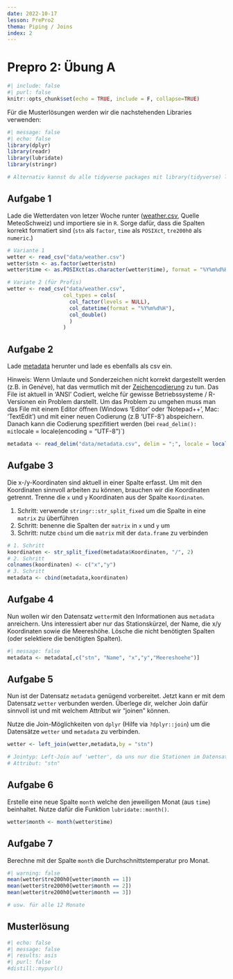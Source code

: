 ```yaml
---
date: 2022-10-17
lesson: PrePro2
thema: Piping / Joins
index: 2
---
```


# Prepro 2: Übung A

```r
#| include: false
#| purl: false
knitr::opts_chunk$set(echo = TRUE, include = F, collapse=TRUE)
```

Für die Musterlösungen werden wir die nachstehenden Libraries verwenden:

```r
#| message: false
#| echo: false
library(dplyr)
library(readr)
library(lubridate)
library(stringr)

# Alternativ kannst du alle tidyverse packages mit library(tidyverse) laden
```

## Aufgabe 1

Lade die Wetterdaten von letzer Woche runter ([weather.csv](https://moodle.zhaw.ch/mod/resource/view.php?id=602135), Quelle MeteoSchweiz) und importiere sie in `R`. Sorge dafür, dass die Spalten korrekt formatiert sind (`stn` als `factor`, `time` als `POSIXct`, `tre200h0` als `numeric`.)

```r
# Variante 1
wetter <- read_csv("data/weather.csv")
wetter$stn <- as.factor(wetter$stn)
wetter$time <- as.POSIXct(as.character(wetter$time), format = "%Y%m%d%H", tz = "UTC")
```

```r
# Variate 2 (für Profis)
wetter <- read_csv("data/weather.csv",
                  col_types = cols(
                    col_factor(levels = NULL),    
                    col_datetime(format = "%Y%m%d%H"),
                    col_double()
                    )
                  )
```

## Aufgabe 2

Lade [metadata](https://moodle.zhaw.ch/mod/resource/view.php?id=602139) herunter und lade es ebenfalls als csv ein.

Hinweis: Wenn Umlaute und Sonderzeichen nicht korrekt dargestellt werden (z.B. in Gen*è*ve), hat das vermutlich mit der [Zeichencodierung](https://de.wikipedia.org/wiki/Zeichenkodierung) zu tun. Das File ist aktuell in 'ANSI' Codiert, welche für gewisse Betriebssysteme / R-Versionen ein Problem darstellt. Um das Problem zu umgehen muss man das File mit einem Editor öffnen (Windows 'Editor' oder 'Notepad++', Mac: 'TextEdit') und mit einer neuen Codierung (z.B 'UTF-8') abspeichern. Danach kann die Codierung spezifitiert werden (bei `read_delim(): mit `locale = locale(encoding = "UTF-8")`)

```r
metadata <- read_delim("data/metadata.csv", delim = ";", locale = locale(encoding = "UTF-8"))
```

## Aufgabe 3

Die x-/y-Koordinaten sind aktuell in einer Spalte erfasst. Um mit den Koordinaten sinnvoll arbeiten zu können, brauchen wir die Koordinaten getrennt. Trenne die `x` und `y` Koordinaten aus der Spalte `Koordinaten`.

1. Schritt: verwende `stringr::str_split_fixed` um die Spalte in eine `matrix` zu überführen
2. Schritt: benenne die Spalten der `matrix` in `x` und `y` um
3. Schritt: nutze `cbind` um die `matrix` mit der `data.frame` zu verbinden

```r
# 1. Schritt
koordinaten <- str_split_fixed(metadata$Koordinaten, "/", 2)
# 2. Schritt
colnames(koordinaten) <- c("x","y")
# 3. Schritt
metadata <- cbind(metadata,koordinaten)
```

## Aufgabe 4

Nun wollen wir den Datensatz `wetter`mit den Informationen aus `metadata` anreichern. Uns interessiert aber nur das Stationskürzel, der Name, die x/y Koordinaten sowie die Meereshöhe. Lösche die nicht benötigten Spalten (oder selektiere die benötigten Spalten).

```r
#| message: false
metadata <- metadata[,c("stn", "Name", "x","y","Meereshoehe")]
```

## Aufgabe 5

Nun ist der Datensatz `metadata` genügend vorbereitet. Jetzt kann er mit dem Datensatz `wetter` verbunden werden. Überlege dir, welcher Join dafür sinnvoll ist und mit welchem Attribut wir "joinen" können.

Nutze die Join-Möglichkeiten von `dplyr` (Hilfe via `?dplyr::join`)  um die Datensätze `wetter` und `metadata` zu verbinden.

```r
wetter <- left_join(wetter,metadata,by = "stn")

# Jointyp: Left-Join auf 'wetter', da uns nur die Stationen im Datensatz 'wetter' interessieren.
# Attribut: "stn"
```

## Aufgabe 6

Erstelle eine neue Spalte `month` welche den jeweiligen Monat (aus `time`) beinhaltet. Nutze dafür die Funktion `lubridate::month()`.

```r
wetter$month <- month(wetter$time)
```

## Aufgabe 7

Berechne mit der Spalte `month` die Durchschnittstemperatur pro Monat.


```r
#| warning: false
mean(wetter$tre200h0[wetter$month == 1])
mean(wetter$tre200h0[wetter$month == 2])
mean(wetter$tre200h0[wetter$month == 3])

# usw. für alle 12 Monate
```

## Musterlösung

```r
#| echo: false
#| message: false
#| results: asis
#| purl: false
#distill::mypurl()
```